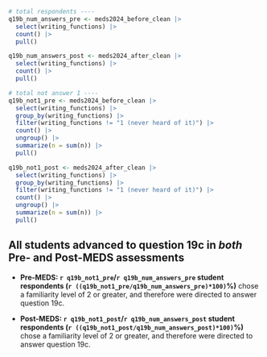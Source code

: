 ```r
# total respondents ----
q19b_num_answers_pre <- meds2024_before_clean |> 
  select(writing_functions) |> 
  count() |> 
  pull()

q19b_num_answers_post <- meds2024_after_clean |> 
  select(writing_functions) |> 
  count() |> 
  pull()

# total not answer 1 ----
q19b_not1_pre <- meds2024_before_clean |> 
  select(writing_functions) |> 
  group_by(writing_functions) |>
  filter(writing_functions != "1 (never heard of it)") |> 
  count() |>
  ungroup() |> 
  summarize(n = sum(n)) |> 
  pull()

q19b_not1_post <- meds2024_after_clean |> 
  select(writing_functions) |> 
  group_by(writing_functions) |>
  filter(writing_functions != "1 (never heard of it)") |> 
  count() |>
  ungroup() |> 
  summarize(n = sum(n)) |> 
  pull()
```

::: {.callout-note}
## All students advanced to question 19c in *both* Pre- and Post-MEDS assessments

- **Pre-MEDS: `r q19b_not1_pre`/`r q19b_num_answers_pre` student respondents (`r ((q19b_not1_pre/q19b_num_answers_pre)*100)`%)** chose a familiarity level of 2 or greater, and therefore were directed to answer question 19c.

- **Post-MEDS: `r q19b_not1_post`/`r q19b_num_answers_post` student respondents (`r ((q19b_not1_post/q19b_num_answers_post)*100)`%)** chose a familiarity level of 2 or greater, and therefore were directed to answer question 19c.
:::
